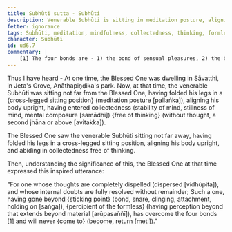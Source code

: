 ```yaml
---
title: Subhūti sutta - Subhūti
description: Venerable Subhūti is sitting in meditation posture, aligning his body upright, having entered collectedness free of thinking. The Blessed One sees this and expresses an inspired utterance.
fetter: ignorance
tags: Subhūti, meditation, mindfulness, collectedness, thinking, formless, bonds, ud, ud6
character: Subhūti
id: ud6.7
commentary: |
    [1] The four bonds are - 1) the bond of sensual pleasures, 2) the bond of continued existence, 3) the bond of views, and 4) the bond of ignorance.
---
```


Thus I have heard - At one time, the Blessed One was dwelling in Sāvatthi, in Jeta's Grove, Anāthapiṇḍika's park. Now, at that time, the venerable Subhūti was sitting not far from the Blessed One, having folded his legs in a \{cross-legged sitting position} (meditation posture [pallaṅka]), aligning his body upright, having entered collectedness (stability of mind, stillness of mind, mental composure [samādhi]) \{free of thinking} (without thought, a second jhāna or above [avitakka]).

The Blessed One saw the venerable Subhūti sitting not far away, having folded his legs in a cross-legged sitting position, aligning his body upright, and abiding in collectedness free of thinking.

Then, understanding the significance of this, the Blessed One at that time expressed this inspired utterance:

"For one whose thoughts are completely dispelled (dispersed [vidhūpita]),
and whose internal doubts are fully resolved without remainder;
Such a one, having gone beyond \{sticking point} (bond, snare, clinging, attachment, holding on [saṅga]), \{percipient of the formless} (having perception beyond that extends beyond material [arūpasaññī]),
has overcome the four bonds [1] and will never \{come to} (become, return [meti])."